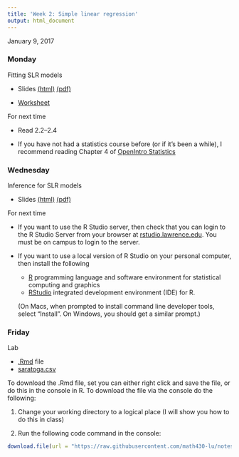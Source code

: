 ```yaml
---
title: 'Week 2: Simple linear regression'
output: html_document
---
```


January 9, 2017

### Monday

Fitting SLR models

* Slides [(html)](http://htmlpreview.github.io/?https://github.com/math430-lu/notes/blob/master/lec02/slr-fit.html) [(pdf)](https://github.com/math430-lu/notes/blob/master/lec02/fitting-slr-slides.pdf)

* [Worksheet](https://github.com/math430-lu/notes/blob/master/worksheets/01-slr-estimates.pdf)

For next time

* Read 2.2--2.4

* If you have not had a statistics course before (or if it's been a while), I recommend reading Chapter 4 of [OpenIntro Statistics](https://drive.google.com/file/d/0B-DHaDEbiOGkc1RycUtIcUtIelE/view)


### Wednesday 

Inference for SLR models

* Slides [(html)](http://htmlpreview.github.io/?https://github.com/math430-lu/notes/blob/master/lec03/slr-inference.html) [(pdf)](https://github.com/math430-lu/notes/blob/master/lec03/slr-inference.pdf)

For next time

* If you want to use the R Studio server, then check that you can login to the R Studio Server from your browser at [rstudio.lawrence.edu](https://rstudio.lawrence.edu/). You must be on campus to login to the server.


* If you want to use a local version of R Studio on your personal computer, then install the following
    
    - [R](https://cran.r-project.org/) programming language and software environment for statistical computing and graphics
    - [RStudio](https://www.rstudio.com/products/rstudio/download3/) integrated development environment (IDE) for R.

    (On Macs, when prompted to install command line developer tools, select "Install". On Windows, you should get a similar prompt.)

### Friday

Lab

* [.Rmd](https://raw.githubusercontent.com/math430-lu/notes/master/lab01/lab1.Rmd) file
* [saratoga.csv](https://github.com/math430-lu/data/raw/master/saratoga.csv)

To download the .Rmd file, set you can either right click and save the file, or do this in the console in R. To download the file via the console do the following:

1. Change your working directory to a logical place (I will show you how to do this in class)

2. Run the following code command in the console:

```r
download.file(url = "https://raw.githubusercontent.com/math430-lu/notes/master/lab01/lab1.Rmd", destfile = "lab1.Rmd")
```

